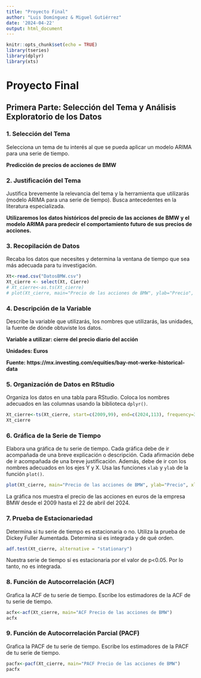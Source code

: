 ```yaml
---
title: "Proyecto Final"
author: "Luis Domínguez & Miguel Gutiérrez"
date: '2024-04-22'
output: html_document
---
```


```r
knitr::opts_chunk$set(echo = TRUE)
library(tseries)
library(dplyr)
library(xts)
```


# Proyecto Final

## Primera Parte: Selección del Tema y Análisis Exploratorio de los Datos

### 1. Selección del Tema
Selecciona un tema de tu interés al que se pueda aplicar un modelo ARIMA para una serie de tiempo.

**Predicción de precios de acciones de BMW**

### 2. Justificación del Tema
Justifica brevemente la relevancia del tema y la herramienta que utilizarás (modelo ARIMA para una serie de tiempo). Busca antecedentes en la literatura especializada.

**Utilizaremos los datos históricos del precio de las acciones de BMW y el modelo ARIMA para predecir el comportamiento futuro de sus precios de acciones.**

### 3. Recopilación de Datos
Recaba los datos que necesites y determina la ventana de tiempo que sea más adecuada para tu investigación.
```r
Xt<-read.csv("DatosBMW.csv")
Xt_cierre <- select(Xt, Cierre)
# Xt_cierre<-as.ts(Xt_cierre)
# plot(Xt_cierre, main="Precio de las acciones de BMW", ylab="Precio", xlab="Tiempo")
```


### 4. Descripción de la Variable
Describe la variable que utilizarás, los nombres que utilizarás, las unidades, la fuente de dónde obtuviste los datos.

**Variable a utilizar: cierre del precio diario del acción**

**Unidades: Euros**

**Fuente: https://mx.investing.com/equities/bay-mot-werke-historical-data**

### 5. Organización de Datos en RStudio
Organiza los datos en una tabla para RStudio. Coloca los nombres adecuados en las columnas usando la biblioteca `dplyr()`.
```r
Xt_cierre<-ts(Xt_cierre, start=c(2009,99), end=c(2024,113), frequency=365)
Xt_cierre
```


### 6. Gráfica de la Serie de Tiempo
Elabora una gráfica de tu serie de tiempo. Cada gráfica debe de ir acompañada de una breve explicación o descripción. Cada afirmación debe de ir acompañada de una breve justificación. Además, debe de ir con los nombres adecuados en los ejes Y y X. Usa las funciones `xlab` y `ylab` de la función `plot()`.
```r
plot(Xt_cierre, main="Precio de las acciones de BMW", ylab="Precio", xlab="Tiempo")

```

La gráfica nos muestra el precio de las acciones en euros de la empresa BMW desde el 2009 hasta el 22 de abril del 2024.

### 7. Prueba de Estacionariedad
Determina si tu serie de tiempo es estacionaria o no. Utiliza la prueba de Dickey Fuller Aumentada. Determina si es integrada y de qué orden.
```r
adf.test(Xt_cierre, alternative = "stationary")

```
Nuestra serie de tiempo sí es estacionaria por el valor de p<0.05. Por lo tanto, no es integrada.

### 8. Función de Autocorrelación (ACF)
Grafica la ACF de tu serie de tiempo. Escribe los estimadores de la ACF de tu serie de tiempo.
```r
acfx<-acf(Xt_cierre, main="ACF Precio de las acciones de BMW")
acfx
```


### 9. Función de Autocorrelación Parcial (PACF)
Grafica la PACF de tu serie de tiempo. Escribe los estimadores de la PACF de tu serie de tiempo.
```r
pacfx<-pacf(Xt_cierre, main="PACF Precio de las acciones de BMW")
pacfx
```

